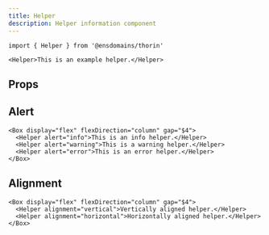 ```yaml
---
title: Helper
description: Helper information component
---
```


```tsx
import { Helper } from '@ensdomains/thorin'
```

```tsx live=true expand=true
<Helper>This is an example helper.</Helper>
```

## Props

<PropsTable sourceLink={sourceLink} types={types} />

## Alert

```tsx live=true expand=true
<Box display="flex" flexDirection="column" gap="$4">
  <Helper alert="info">This is an info helper.</Helper>
  <Helper alert="warning">This is a warning helper.</Helper>
  <Helper alert="error">This is an error helper.</Helper>
</Box>
```

## Alignment

```tsx live=true expand=true
<Box display="flex" flexDirection="column" gap="$4">
  <Helper alignment="vertical">Vertically aligned helper.</Helper>
  <Helper alignment="horizontal">Horizontally aligned helper.</Helper>
</Box>
```
